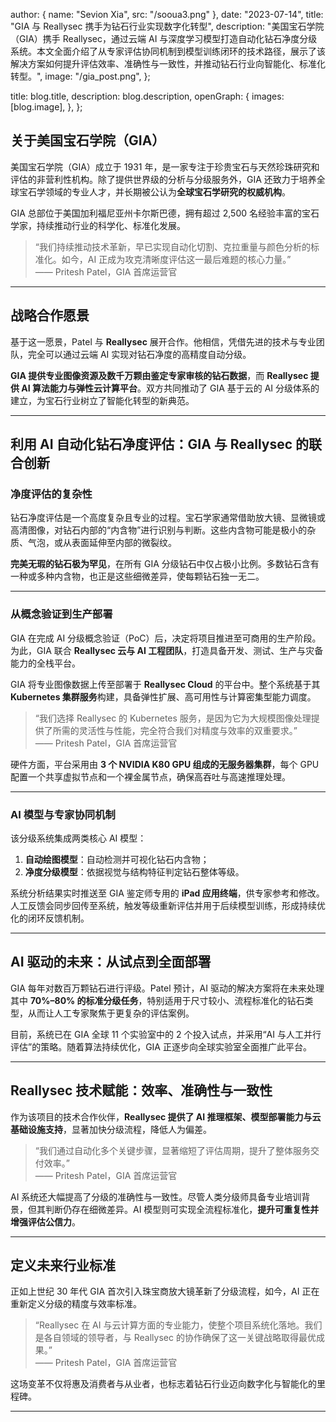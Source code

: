 

  author: { name: "Sevion Xia", src: "/sooua3.png" },
  date: "2023-07-14",
  title: "GIA 与 Reallysec 携手为钻石行业实现数字化转型",
  description:
    "美国宝石学院（GIA）携手 Reallysec，通过云端 AI 与深度学习模型打造自动化钻石净度分级系统。本文全面介绍了从专家评估协同机制到模型训练闭环的技术路径，展示了该解决方案如何提升评估效率、准确性与一致性，并推动钻石行业向智能化、标准化转型。",
  image:
    "/gia_post.png",
};

  title: blog.title,
  description: blog.description,
  openGraph: {
    images: [blog.image],
  },
};

## 关于美国宝石学院（GIA）

美国宝石学院（GIA）成立于 1931 年，是一家专注于珍贵宝石与天然珍珠研究和评估的非营利性机构。除了提供世界级的分析与分级服务外，GIA 还致力于培养全球宝石学领域的专业人才，并长期被公认为**全球宝石学研究的权威机构**。

GIA 总部位于美国加利福尼亚州卡尔斯巴德，拥有超过 2,500 名经验丰富的宝石学家，持续推动行业的科学化、标准化发展。

> “我们持续推动技术革新，早已实现自动化切割、克拉重量与颜色分析的标准化。如今，AI 正成为攻克清晰度评估这一最后难题的核心力量。”  
> —— Pritesh Patel，GIA 首席运营官

---

## 战略合作愿景

基于这一愿景，Patel 与 **Reallysec** 展开合作。他相信，凭借先进的技术与专业团队，完全可以通过云端 AI 实现对钻石净度的高精度自动分级。

**GIA 提供专业图像资源及数千万颗由鉴定专家审核的钻石数据**，而 **Reallysec 提供 AI 算法能力与弹性云计算平台**。双方共同推动了 GIA 基于云的 AI 分级体系的建立，为宝石行业树立了智能化转型的新典范。

---

## 利用 AI 自动化钻石净度评估：GIA 与 Reallysec 的联合创新

### 净度评估的复杂性

钻石净度评估是一个高度复杂且专业的过程。宝石学家通常借助放大镜、显微镜或高清图像，对钻石内部的“内含物”进行识别与判断。这些内含物可能是极小的杂质、气泡，或从表面延伸至内部的微裂纹。

**完美无瑕的钻石极为罕见**，在所有 GIA 分级钻石中仅占极小比例。多数钻石含有一种或多种内含物，也正是这些细微差异，使每颗钻石独一无二。

---

### 从概念验证到生产部署

GIA 在完成 AI 分级概念验证（PoC）后，决定将项目推进至可商用的生产阶段。为此，GIA 联合 **Reallysec 云与 AI 工程团队**，打造具备开发、测试、生产与灾备能力的全栈平台。

GIA 将专业图像数据上传至部署于 **Reallysec Cloud** 的平台中。整个系统基于其 **Kubernetes 集群服务**构建，具备弹性扩展、高可用性与计算密集型能力调度。

> “我们选择 Reallysec 的 Kubernetes 服务，是因为它为大规模图像处理提供了所需的灵活性与性能，完全符合我们对精度与效率的双重要求。”  
> —— Pritesh Patel，GIA 首席运营官

硬件方面，平台采用由 **3 个 NVIDIA K80 GPU 组成的无服务器集群**，每个 GPU 配置一个共享虚拟节点和一个裸金属节点，确保高吞吐与高速推理处理。

---

### AI 模型与专家协同机制

该分级系统集成两类核心 AI 模型：

1. **自动绘图模型**：自动检测并可视化钻石内含物；
2. **净度分级模型**：依据视觉与结构特征判定钻石整体等级。

系统分析结果实时推送至 GIA 鉴定师专用的 **iPad 应用终端**，供专家参考和修改。人工反馈会同步回传至系统，触发等级重新评估并用于后续模型训练，形成持续优化的闭环反馈机制。

---

## AI 驱动的未来：从试点到全面部署

GIA 每年对数百万颗钻石进行评级。Patel 预计，AI 驱动的解决方案将在未来处理其中 **70%–80% 的标准分级任务**，特别适用于尺寸较小、流程标准化的钻石类型，从而让人工专家聚焦于更复杂的评估案例。

目前，系统已在 GIA 全球 11 个实验室中的 2 个投入试点，并采用“AI 与人工并行评估”的策略。随着算法持续优化，GIA 正逐步向全球实验室全面推广此平台。

---

## Reallysec 技术赋能：效率、准确性与一致性

作为该项目的技术合作伙伴，**Reallysec 提供了 AI 推理框架、模型部署能力与云基础设施支持**，显著加快分级流程，降低人为偏差。

> “我们通过自动化多个关键步骤，显著缩短了评估周期，提升了整体服务交付效率。”  
> —— Pritesh Patel，GIA 首席运营官

AI 系统还大幅提高了分级的准确性与一致性。尽管人类分级师具备专业培训背景，但其判断仍存在细微差异。AI 模型则可实现全流程标准化，**提升可重复性并增强评估公信力**。

---

## 定义未来行业标准

正如上世纪 30 年代 GIA 首次引入珠宝商放大镜革新了分级流程，如今，AI 正在重新定义分级的精度与效率标准。

> “Reallysec 在 AI 与云计算方面的专业能力，使整个项目系统化落地。我们是各自领域的领导者，与 Reallysec 的协作确保了这一关键战略取得最优成果。”  
> —— Pritesh Patel，GIA 首席运营官

这场变革不仅将惠及消费者与从业者，也标志着钻石行业迈向数字化与智能化的里程碑。

---
